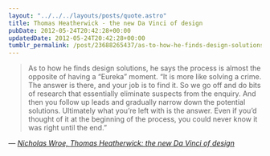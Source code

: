 ```yaml
---
layout: "../../../layouts/posts/quote.astro"
title: Thomas Heatherwick - the new Da Vinci of design
pubDate: 2012-05-24T20:42:28+00:00
updatedDate: 2012-05-24T20:42:28+00:00
tumblr_permalink: /post/23688265437/as-to-how-he-finds-design-solutions-he-says-the
---
```


> As to how he finds design solutions, he says the process is almost the opposite of having a &ldquo;Eureka&rdquo; moment. &ldquo;It is more like solving a crime. The answer is there, and your job is to find it. So we go off and do bits of research that essentially eliminate suspects from the enquiry. And then you follow up leads and gradually narrow down the potential solutions. Ultimately what you&rsquo;re left with is the answer. Even if you&rsquo;d thought of it at the beginning of the process, you could never know it was right until the end.&rdquo;

— <cite>[Nicholas Wroe, _Thomas Heatherwick: the new Da Vinci of design_](http://www.guardian.co.uk/artanddesign/2012/may/18/thomas-heatherwick-da-vinci-design)</cite>
